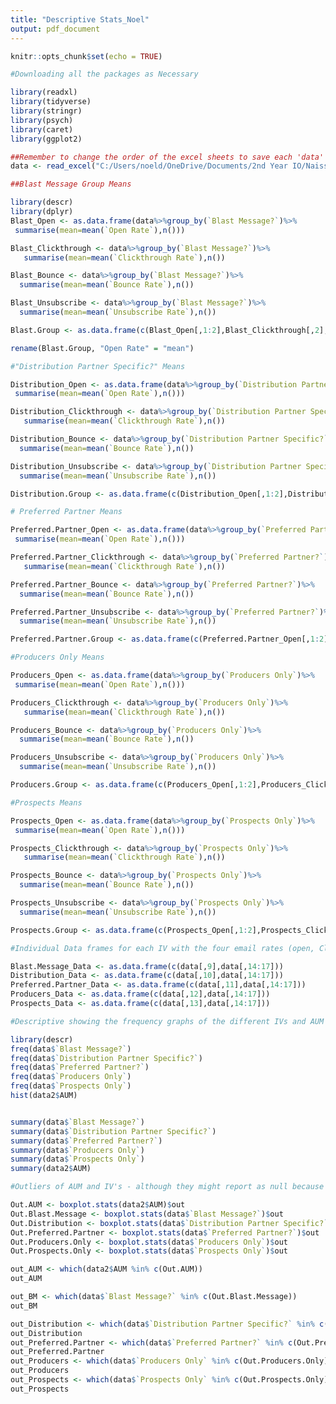 ---
title: "Descriptive Stats_Noel"
output: pdf_document
---

```{r setup, include=FALSE}
knitr::opts_chunk$set(echo = TRUE)

#Downloading all the packages as Necessary

library(readxl)
library(tidyverse)
library(stringr)
library(psych)
library(caret)
library(ggplot2)

##Remember to change the order of the excel sheets to save each 'data' file as separately, in order to get all the data frames and also to put your own file path in. 
data <- read_excel("C:/Users/noeld/OneDrive/Documents/2nd Year IO/Naissance Project/Naissance e-Mail Metrics Pilot - Data Template.xlsx")


```


```{r, echo=FALSE}

##Blast Message Group Means

library(descr)
library(dplyr)
Blast_Open <- as.data.frame(data%>%group_by(`Blast Message?`)%>%
 summarise(mean=mean(`Open Rate`),n()))

Blast_Clickthrough <- data%>%group_by(`Blast Message?`)%>%
   summarise(mean=mean(`Clickthrough Rate`),n())

Blast_Bounce <- data%>%group_by(`Blast Message?`)%>%
  summarise(mean=mean(`Bounce Rate`),n())

Blast_Unsubscribe <- data%>%group_by(`Blast Message?`)%>%
  summarise(mean=mean(`Unsubscribe Rate`),n())

Blast.Group <- as.data.frame(c(Blast_Open[,1:2],Blast_Clickthrough[,2], Blast_Bounce[,2], Blast_Unsubscribe[,2:3]))

rename(Blast.Group, "Open Rate" = "mean")
```
```{r, echo=FALSE}

#"Distribution Partner Specific?" Means

Distribution_Open <- as.data.frame(data%>%group_by(`Distribution Partner Specific?`)%>%
 summarise(mean=mean(`Open Rate`),n()))

Distribution_Clickthrough <- data%>%group_by(`Distribution Partner Specific?`)%>%
   summarise(mean=mean(`Clickthrough Rate`),n())

Distribution_Bounce <- data%>%group_by(`Distribution Partner Specific?`)%>%
  summarise(mean=mean(`Bounce Rate`),n())

Distribution_Unsubscribe <- data%>%group_by(`Distribution Partner Specific?`)%>%
  summarise(mean=mean(`Unsubscribe Rate`),n())

Distribution.Group <- as.data.frame(c(Distribution_Open[,1:2],Distribution_Clickthrough[,2], Distribution_Bounce[,2], Distribution_Unsubscribe[,2:3]))
```

```{r, echo=FALSE}

# Preferred Partner Means

Preferred.Partner_Open <- as.data.frame(data%>%group_by(`Preferred Partner?`)%>%
 summarise(mean=mean(`Open Rate`),n()))

Preferred.Partner_Clickthrough <- data%>%group_by(`Preferred Partner?`)%>%
   summarise(mean=mean(`Clickthrough Rate`),n())

Preferred.Partner_Bounce <- data%>%group_by(`Preferred Partner?`)%>%
  summarise(mean=mean(`Bounce Rate`),n())

Preferred.Partner_Unsubscribe <- data%>%group_by(`Preferred Partner?`)%>%
  summarise(mean=mean(`Unsubscribe Rate`),n())

Preferred.Partner.Group <- as.data.frame(c(Preferred.Partner_Open[,1:2],Preferred.Partner_Clickthrough[,2], Preferred.Partner_Bounce[,2], Preferred.Partner_Unsubscribe[,2:3]))
```

```{r,echo=FALSE}
#Producers Only Means

Producers_Open <- as.data.frame(data%>%group_by(`Producers Only`)%>%
 summarise(mean=mean(`Open Rate`),n()))

Producers_Clickthrough <- data%>%group_by(`Producers Only`)%>%
   summarise(mean=mean(`Clickthrough Rate`),n())

Producers_Bounce <- data%>%group_by(`Producers Only`)%>%
  summarise(mean=mean(`Bounce Rate`),n())

Producers_Unsubscribe <- data%>%group_by(`Producers Only`)%>%
  summarise(mean=mean(`Unsubscribe Rate`),n())

Producers.Group <- as.data.frame(c(Producers_Open[,1:2],Producers_Clickthrough[,2], Producers_Bounce[,2], Producers_Unsubscribe[,2:3]))

```

```{r,echo=FALSE}
#Prospects Means

Prospects_Open <- as.data.frame(data%>%group_by(`Prospects Only`)%>%
 summarise(mean=mean(`Open Rate`),n()))

Prospects_Clickthrough <- data%>%group_by(`Prospects Only`)%>%
   summarise(mean=mean(`Clickthrough Rate`),n())

Prospects_Bounce <- data%>%group_by(`Prospects Only`)%>%
  summarise(mean=mean(`Bounce Rate`),n())

Prospects_Unsubscribe <- data%>%group_by(`Prospects Only`)%>%
  summarise(mean=mean(`Unsubscribe Rate`),n())

Prospects.Group <- as.data.frame(c(Prospects_Open[,1:2],Prospects_Clickthrough[,2], Prospects_Bounce[,2], Prospects_Unsubscribe[,2:3]))

```


```{r, echo=FALSE}
#Individual Data frames for each IV with the four email rates (open, Clickthrough, Bounce and Unsubscribe)

Blast.Message_Data <- as.data.frame(c(data[,9],data[,14:17]))
Distribution_Data <- as.data.frame(c(data[,10],data[,14:17]))
Preferred.Partner_Data <- as.data.frame(c(data[,11],data[,14:17]))
Producers_Data <- as.data.frame(c(data[,12],data[,14:17]))
Prospects_Data <- as.data.frame(c(data[,13],data[,14:17]))

```






```{r,echo=FALSE}
#Descriptive showing the frequency graphs of the different IVs and AUM

library(descr)
freq(data$`Blast Message?`)
freq(data$`Distribution Partner Specific?`)
freq(data$`Preferred Partner?`)
freq(data$`Producers Only`)
freq(data$`Prospects Only`)
hist(data2$AUM)


summary(data$`Blast Message?`)
summary(data$`Distribution Partner Specific?`)
summary(data$`Preferred Partner?`)
summary(data$`Producers Only`)
summary(data$`Prospects Only`)
summary(data2$AUM)
```


```{r,echo=FALSE}

#Outliers of AUM and IV's - although they might report as null because they're TRUE/FALSE. AUM might be the only one that will report when we have more data rows because it is numerical

Out.AUM <- boxplot.stats(data2$AUM)$out
Out.Blast.Message <- boxplot.stats(data$`Blast Message?`)$out
Out.Distribution <- boxplot.stats(data$`Distribution Partner Specific?`)$out
Out.Preferred.Partner <- boxplot.stats(data$`Preferred Partner?`)$out
Out.Producers.Only <- boxplot.stats(data$`Producers Only`)$out
Out.Prospects.Only <- boxplot.stats(data$`Prospects Only`)$out

out_AUM <- which(data2$AUM %in% c(Out.AUM))
out_AUM

out_BM <- which(data$`Blast Message?` %in% c(Out.Blast.Message))
out_BM

out_Distribution <- which(data$`Distribution Partner Specific?` %in% c(Out.Distribution))
out_Distribution
out_Preferred.Partner <- which(data$`Preferred Partner?` %in% c(Out.Preferred.Partner))
out_Preferred.Partner
out_Producers <- which(data$`Producers Only` %in% c(Out.Producers.Only))
out_Producers
out_Prospects <- which(data$`Prospects Only` %in% c(Out.Prospects.Only))
out_Prospects

```

